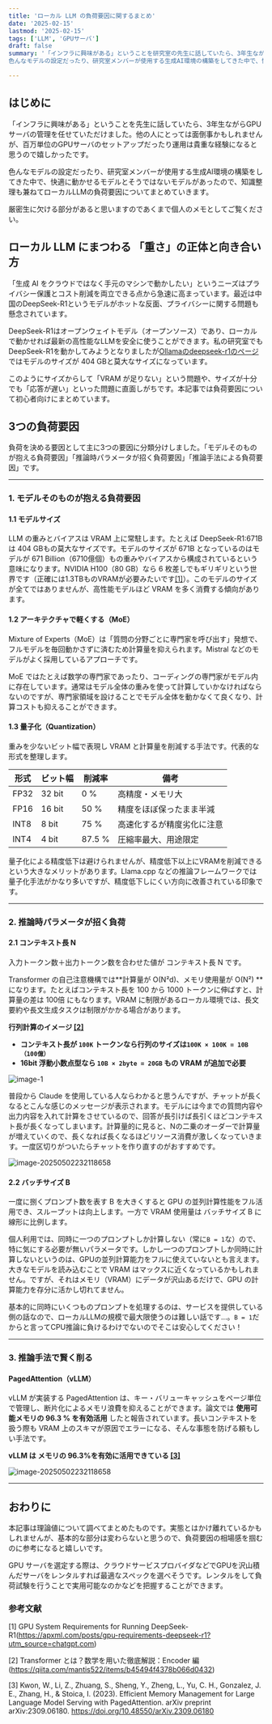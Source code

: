 ```yaml
---
title: 'ローカル LLM の負荷要因に関するまとめ'
date: '2025-02-15'
lastmod: '2025-02-15'
tags: ['LLM', 'GPUサーバ']
draft: false
summary: '「インフラに興味がある」ということを研究室の先生に話していたら、3年生ながらGPU サーバの管理を任せていただけました。他の人にとっては面倒事かもしれませんが、何百万単位のGPUサーバのセットアップだったり運用は貴重な経験になると思うので嬉しかったです。
色んなモデルの設定だったり、研究室メンバーが使用する生成AI環境の構築をしてきた中で、快適に動かせるモデルとそうではないモデルがあったので、知識整理も兼ねてローカルLLMの負荷要因についてまとめていきます。'

---
```


はじめに
---

「インフラに興味がある」ということを先生に話していたら、3年生ながらGPU サーバの管理を任せていただけました。他の人にとっては面倒事かもしれませんが、百万単位のGPUサーバのセットアップだったり運用は貴重な経験になると思うので嬉しかったです。

色んなモデルの設定だったり、研究室メンバーが使用する生成AI環境の構築をしてきた中で、快適に動かせるモデルとそうではないモデルがあったので、知識整理も兼ねてローカルLLMの負荷要因についてまとめていきます。

厳密生に欠ける部分があると思いますのであくまで個人のメモとしてご覧ください。

## ローカル LLM にまつわる 「重さ」の正体と向き合い方

「生成 AI をクラウドではなく手元のマシンで動かしたい」というニーズはプライバシー保護とコスト削減を両立できる点から急速に高まっています。最近は中国のDeepSeek-R1というモデルがホットな反面、プライバシーに関する問題も懸念されています。

DeepSeek-R1はオープンウェイトモデル（オープンソース）であり、ローカルで動かせれば最新の高性能なLLMを安全に使うことができます。私の研究室でもDeepSeek-R1を動かしてみようとなりましたが[Ollamaのdeepseek-r1のページ](https://ollama.com/library/deepseek-r1:671b)ではモデルのサイズが 404 GBと莫大なサイズになっています。

このようにサイズからして「VRAM が足りない」という問題や、サイズが十分でも「応答が遅い」といった問題に直面しがちです。本記事では負荷要因について初心者向けにまとめています。

3つの負荷要因
---

負荷を決める要因として主に3つの要因に分類分けしました。「モデルそのものが抱える負荷要因」「推論時パラメータが招く負荷要因」「推論手法による負荷要因」です。

---

### 1. モデルそのものが抱える負荷要因

#### 1.1 モデルサイズ

LLM の重みとバイアスは VRAM 上に常駐します。たとえば DeepSeek-R1:671B は 404 GBもの莫大なサイズです。モデルのサイズが 671B となっているのはモデルが 671 Billion（6710億個）もの重みやバイアスから構成されているという意味になります。NVIDIA H100（80 GB）なら 6 枚差しでもギリギリという世界です（正確には1.3TBものVRAMが必要みたいです[[1]](https://apxml.com/posts/gpu-requirements-deepseek-r1?utm_source=chatgpt.com)）。このモデルのサイズが全てではありませんが、高性能モデルほど VRAM を多く消費する傾向があります。

#### 1.2 アーキテクチャで軽くする（MoE）

Mixture of Experts（MoE）は「質問の分野ごとに専門家を呼び出す」発想で、フルモデルを毎回動かさずに済むため計算量を抑えられます。Mistral などのモデルがよく採用しているアプローチです。

MoE ではたとえば数学の専門家であったり、コーディングの専門家がモデル内に存在しています。通常はモデル全体の重みを使って計算していかなければならないのですが、専門家領域を設けることでモデル全体を動かなくて良くなり、計算コストも抑えることができます。

#### 1.3 量子化（Quantization）

重みを少ないビット幅で表現し VRAM と計算量を削減する手法です。代表的な形式を整理します。

| 形式 | ビット幅 | 削減率 | 備考                       |
| ---- | -------- | ------ | -------------------------- |
| FP32 | 32 bit   | 0 %    | 高精度・メモリ大           |
| FP16 | 16 bit   | 50 %   | 精度をほぼ保ったまま半減   |
| INT8 | 8 bit    | 75 %   | 高速化するが精度劣化に注意 |
| INT4 | 4 bit    | 87.5 % | 圧縮率最大、用途限定       |

量子化による精度低下は避けられませんが、精度低下以上にVRAMを削減できるという大きなメリットがあります。Llama.cpp などの推論フレームワークでは量子化手法がかなり多いですが、精度低下しにくい方向に改善されている印象です。

---

### 2. 推論時パラメータが招く負荷

#### 2.1 コンテキスト長 N

入力トークン数＋出力トークン数を合わせた値が コンテキスト長 N です。

Transformer の自己注意機構では**計算量が O(N²d)、メモリ使用量が O(N²) **になります。たとえばコンテキスト長を 100 から 1000 トークンに伸ばすと、計算量の差は 100倍 にもなります。VRAM に制限があるローカル環境では、長文要約や長文生成タスクは制限がかかる場合があります。

**行列計算のイメージ [[2]](https://qiita.com/mantis522/items/b45494f4378b066d0432)**

- **コンテキスト長が `100K` トークンなら行列のサイズは`100K × 100K = 10B（100億）`**
- **16bit 浮動小数点型なら `10B × 2byte = 20GB` もの VRAM が追加で必要**

![image-1](/static/images/image-1-20250507113410-577ccfd7.png)

普段から Claude を使用している人ならわかると思うんですが、チャットが長くなるとこんな感じのメッセージが表示されます。モデルには今までの質問内容や出力内容を入れて計算をさせているので、回答が長引けば長引くほどコンテキスト長が長くなってしまいます。計算量的に見ると、Nの二乗のオーダーで計算量が増えていくので、長くなれば長くなるほどリソース消費が激しくなっていきます。一度区切りがついたらチャットを作り直すのがおすすめです。

![image-20250502232118658](/static/images/image-20250502232118658-20250507113410-fa695a92.png)

#### 2.2 バッチサイズ B

一度に捌くプロンプト数を表す B を大きくすると GPU の並列計算性能をフル活用でき、スループットは向上します。一方で VRAM 使用量は バッチサイズ B に線形に比例します。

個人利用では、同時に一つのプロンプトしか計算しない（常に`B = 1`な）ので、特に気にする必要が無いパラメータです。しかし一つのプロンプトしか同時に計算しないというのは、GPUの並列計算能力をフルに使えていないとも言えます。大きなモデルを読み込むことで VRAM はマックスに近くなっているかもしれません。ですが、それはメモリ（VRAM）にデータが沢山あるだけで、GPU の計算能力を存分に活かし切れてません。

基本的に同時にいくつものプロンプトを処理するのは、サービスを提供している側の話なので、ローカルLLMの規模で最大限使うのは難しい話です...。`B = 1`だからと言ってCPU推論に負けるわけでないのでそこは安心してください！

---

### 3. 推論手法で賢く削る

#### PagedAttention（vLLM）

vLLM が実装する PagedAttention は、キー・バリューキャッシュをページ単位で管理し、断片化によるメモリ浪費を抑えることができます。論文では **使用可能メモリの 96.3 % を有効活用** したと報告されています。長いコンテキストを扱う際も VRAM 上のスキマが原因でエラーになる、そんな事態を防げる頼もしい手法です。

**vLLM は メモリの 96.3%を有効に活用できている [[3]](https://doi.org/10.48550/arXiv.2309.06180)**

![image-20250502232118658](/static/images/image-2-20250507113410-c65c7943.png)

---

おわりに
---

本記事は理論値について調べてまとめたものです。実態とはかけ離れているかもしれませんが、基本的な部分は変わらないと思うので、負荷要因の相場感を掴むのに参考になると嬉しいです。

GPU サーバを選定する際は、クラウドサービスプロバイダなどでGPUを沢山積んだサーバをレンタルすれば最適なスペックを選べそうです。レンタルをして負荷試験を行うことで実用可能なのかなどを把握することができます。

### 参考文献

[1] GPU System Requirements for Running DeepSeek-R1(https://apxml.com/posts/gpu-requirements-deepseek-r1?utm_source=chatgpt.com)

[2] Transformer とは？数学を用いた徹底解説：Encoder 編(https://qiita.com/mantis522/items/b45494f4378b066d0432)

[3] Kwon, W., Li, Z., Zhuang, S., Sheng, Y., Zheng, L., Yu, C. H., Gonzalez, J. E., Zhang, H., & Stoica, I. (2023). Efficient Memory Management for Large Language Model Serving with PagedAttention. arXiv preprint arXiv:2309.06180. https://doi.org/10.48550/arXiv.2309.06180





